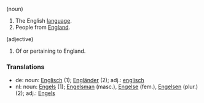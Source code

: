 (noun)
# The English [[language]].
# People from [[England]].

(adjective)
# Of or pertaining to England.

===Translations===
*de: noun: [[Englisch]] (1); [[Engländer]] (2); adj.: [[englisch]]
*nl: noun: [[Engels]] (1); [[Engelsman]] (masc.), [[Engelse]] (fem.), [[Engelsen]] (plur.) (2); adj.: [[Engels]]